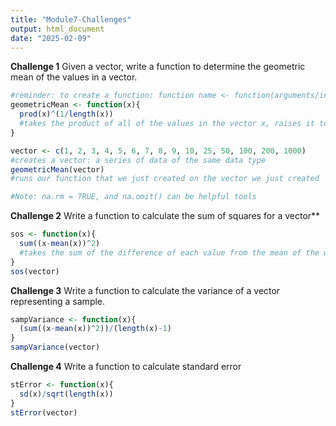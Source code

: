 ```yaml
---
title: "Module7-Challenges"
output: html_document
date: "2025-02-09"
---
```


**Challenge 1**
Given a vector, write a function to determine the geometric mean of the values in a vector.
```r
#reminder: to create a function: function name <- function(arguments/inputs){code to run}
geometricMean <- function(x){
  prod(x)^(1/length(x))
  #takes the product of all of the values in the vector x, raises it to the 1/n, which is the same as taking the nth root of it.
}

vector <- c(1, 2, 3, 4, 5, 6, 7, 8, 9, 10, 25, 50, 100, 200, 1000)
#creates a vector: a series of data of the same data type
geometricMean(vector)
#runs our function that we just created on the vector we just created

#Note: na.rm = TRUE, and na.omit() can be helpful tools
```

**Challenge 2**
Write a function to calculate the sum of squares for a vector**
```r
sos <- function(x){
  sum((x-mean(x))^2)
  #takes the sum of the difference of each value from the mean of the whole vector, squared. 
}
sos(vector)
```

**Challenge 3**
Write a function to calculate the variance of a vector representing a sample.
```r
sampVariance <- function(x){
  (sum((x-mean(x))^2))/(length(x)-1)
}
sampVariance(vector)
```

**Challenge 4**
Write a function to calculate standard error
```r
stError <- function(x){
  sd(x)/sqrt(length(x))
}
stError(vector)
```



